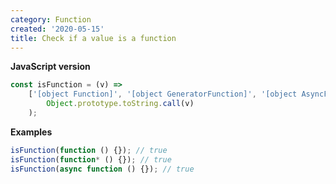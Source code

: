 ```yaml
---
category: Function
created: '2020-05-15'
title: Check if a value is a function
---
```


**JavaScript version**

```js
const isFunction = (v) =>
    ['[object Function]', '[object GeneratorFunction]', '[object AsyncFunction]', '[object Promise]'].includes(
        Object.prototype.toString.call(v)
    );
```

**Examples**

```js
isFunction(function () {}); // true
isFunction(function* () {}); // true
isFunction(async function () {}); // true
```
